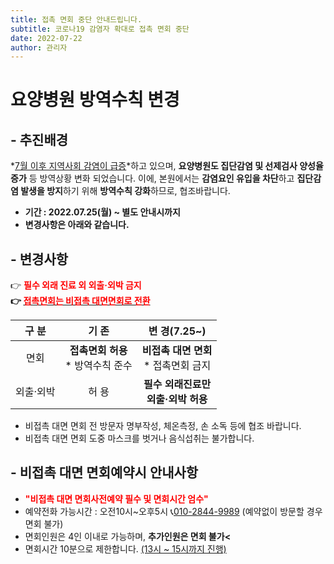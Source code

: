 ```yaml
---
title: 접촉 면회 중단 안내드립니다.
subtitle: 코로나19 감염자 확대로 접촉 면회 중단
date: 2022-07-22
author: 관리자
---
```


#  요양병원 방역수칙 변경


## - 추진배경

*<u>7월 이후 지역사회 감염이 급증</u>*하고 있으며, **요양병원도 집단감염 및 선제검사 양성율 증가** 등 방역상황 변화 되었습니다.
이에, 본원에서는 **감염요인 유입을 차단**하고 **집단감염 발생을 방지**하기 위해 **방역수칙 강화**하므로, 협조바랍니다.

* **기간 : 2022.07.25(월) ~ 별도 안내시까지**
* **변경사항은 아래와 같습니다.**

## - 변경사항
👉 **<span style="color:red">필수 외래 진료 외 외출·외박 금지</span><br/>
👉 <u><span style="color:red">접촉면회는 비접촉 대면면회로 전환</span></u>**

|   구 분    | 기 존 | 변 경(7.25~) |
| :---------: |:-------------:| :-----:|
| 면회      | <b> 접촉면회 허용</b><br/> * 방역수칙 준수  | <b>비접촉 대면 면회</b><br/>* 접촉면회 금지 |
| 외출·외박      |허 용 | <b>필수 외래진료만<br/>외출·외박 허용 <br/></b>|


 * 비접촉 대면 면회 전 방문자 명부작성, 체온측정, 손 소독 등에 협조 바랍니다.
 * 비접촉 대면 면회 도중 마스크를 벗거나 음식섭취는 불가합니다.

 ## - 비접촉 대면 면회예약시 안내사항

- **<span style="color:red">"비접촉 대면 면회사전예약 필수 및 면회시간 엄수"</span>**
- 예약전화 가능시간 : 오전10시~오후5시 📞[010-2844-9989](tel:010-2844-9989)
(예약없이 방문할 경우 면회 불가)
- 면회인원은 4인 이내로 가능하며, **추가인원은 면회 불가<**
- 면회시간 10분으로 제한합니다. <u>(13시 ~ 15시까지 진행)</u>
